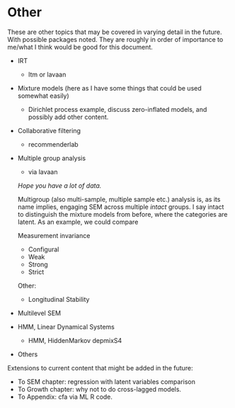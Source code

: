 # Other


These are other topics that may be covered in varying detail in the future. With possible packages noted. They are roughly in order of importance to me/what I think would be good for this document.


- IRT
    - ltm or lavaan
- Mixture models (here as I have some things that could be used somewhat easily) 
    - Dirichlet process example, discuss zero-inflated models, and possibly add other content.
- Collaborative filtering
    - recommenderlab
- Multiple group analysis
    - via lavaan
    
    *Hope you have a lot of data.*

    Multigroup (also multi-sample, multiple sample etc.) analysis is, as its name implies, engaging SEM across multiple *intact* groups. I say intact to distinguish the mixture models from before, where the categories are latent.  As an example, we could compare 
    
    Measurement invariance
    
    - Configural
    - Weak
    - Strong
    - Strict
    
    Other:
    
    - Longitudinal Stability

- Multilevel SEM

- HMM, Linear Dynamical Systems
    - HMM, HiddenMarkov depmixS4
- Others


Extensions to current content that might be added in the future:

- To SEM chapter: regression with latent variables comparison
- To Growth chapter: why not to do cross-lagged models.
- To Appendix: cfa via ML R code.
